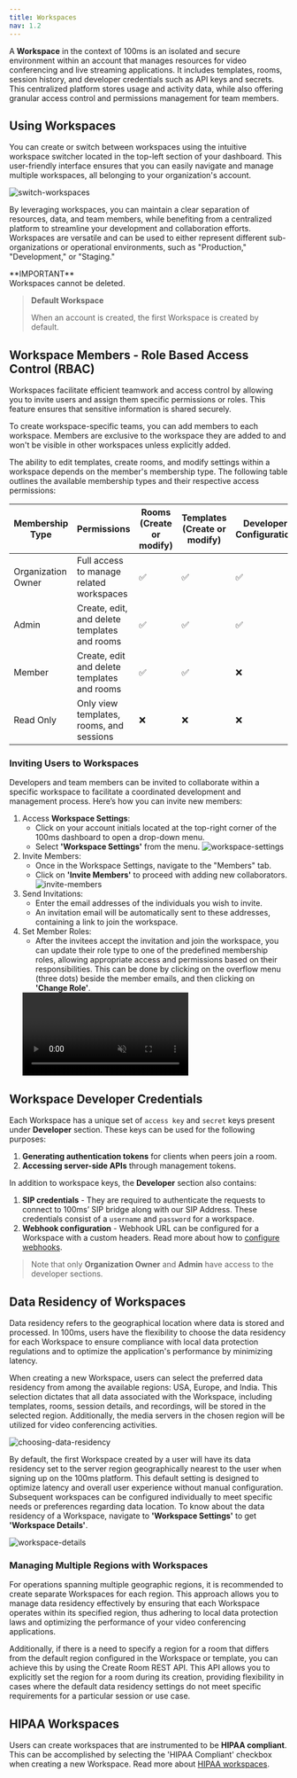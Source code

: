 ```yaml
---
title: Workspaces
nav: 1.2
---
```


A **Workspace** in the context of 100ms is an isolated and secure environment within an account that manages resources for video conferencing and live streaming applications. It includes templates, rooms, session history, and developer credentials such as API keys and secrets. This centralized platform stores usage and activity data, while also offering granular access control and permissions management for team members.

## Using Workspaces
You can create or switch between workspaces using the intuitive workspace switcher located in the top-left section of your dashboard. This user-friendly interface ensures that you can easily navigate and manage multiple workspaces, all belonging to your organization's account.

![switch-workspaces](/docs/v2/100ms-dashboard/workspace/switch-workspaces.png)

By leveraging workspaces, you can maintain a clear separation of resources, data, and team members, while benefiting from a centralized platform to streamline your development and collaboration efforts. Workspaces are versatile and can be used to either represent different sub-organizations or operational environments, such as "Production," "Development," or "Staging."

<Note type='warning'>
**IMPORTANT** <br/>
 Workspaces cannot be deleted.
 </Note>

> 
> **Default Workspace**
>
> When an account is created, the first Workspace is created by default. 
>

## Workspace Members - Role Based Access Control (RBAC)
Workspaces facilitate efficient teamwork and access control by allowing you to invite users and assign them specific permissions or roles. This feature ensures that sensitive information is shared securely.

To create workspace-specific teams, you can add members to each workspace. Members are exclusive to the workspace they are added to and won't be visible in other workspaces unless explicitly added.

The ability to edit templates, create rooms, and modify settings within a workspace depends on the member's membership type. The following table outlines the available membership types and their respective access permissions:

| Membership Type    | Permissions                                  | Rooms (Create or modify) | Templates (Create or modify) | Developer Configuration | Workspace Settings | Organization Settings |
|--------------------|----------------------------------------------|--------------------------|------------------------------|-------------------------|--------------------|-----------------------|
| Organization Owner | Full access to manage related workspaces     | ✅                       | ✅                            | ✅                      | ✅                  | ✅                    |
| Admin              | Create, edit, and delete templates and rooms | ✅                       | ✅                            | ✅                      | ✅                  | ❌                    |
| Member             | Create, edit and delete templates and rooms  | ✅                       | ✅                            | ❌                      | ❌                  | ❌                    |
| Read Only          | Only view templates, rooms, and sessions     | ❌                       | ❌                            | ❌                      | ❌                  | ❌                    |

### Inviting Users to Workspaces
Developers and team members can be invited to collaborate within a specific workspace to facilitate a coordinated development and management process. Here’s how you can invite new members:

1. Access **Workspace Settings**:
    - Click on your account initials located at the top-right corner of the 100ms dashboard to open a drop-down menu.
    - Select **'Workspace Settings'** from the menu.
    ![workspace-settings](/docs/v2/100ms-dashboard/workspace/account-initials-menu.png)
2. Invite Members:
    - Once in the Workspace Settings, navigate to the "Members" tab.
    - Click on **'Invite Members'** to proceed with adding new collaborators.
    ![invite-members](/docs/v2/100ms-dashboard/workspace/invite-members.png)
3. Send Invitations:
    - Enter the email addresses of the individuals you wish to invite.
    - An invitation email will be automatically sent to these addresses, containing a link to join the workspace.
4. Set Member Roles:
    - After the invitees accept the invitation and join the workspace, you can update their role type to one of the predefined membership roles, allowing appropriate access and permissions based on their responsibilities. This can be done by clicking on the overflow menu (three dots) beside the member emails, and then clicking on **'Change Role'**.
    <video loop="true" autoplay="autoPlay" controls="false" id="vid" muted>
    <source src="/docs/docs/v2/100ms-dashboard/workspace/update-member-role.mp4" type="video/mp4" />
    </video>


## Workspace Developer Credentials
Each Workspace has a unique set of `access key` and `secret` keys present under **Developer** section. These keys can be used for the following purposes:
1. **Generating authentication tokens** for clients when peers join a room.
2. **Accessing server-side APIs** through management tokens.

In addition to workspace keys, the **Developer** section also contains:
1. **SIP credentials** - They are required to authenticate the requests to connect to 100ms’ SIP bridge along with our SIP Address. These credentials consist of a `username` and `password` for a workspace.
2. **Webhook configuration** - Webhook URL can be configured for a Workspace with a custom headers. Read more about how to [configure webhooks](/server-side/v2/how-to-guides/configure-webhooks/overview).

>
> Note that only **Organization Owner** and **Admin** have access to the developer sections. 
>

## Data Residency of Workspaces

Data residency refers to the geographical location where data is stored and processed. In 100ms, users have the flexibility to choose the data residency for each Workspace to ensure compliance with local data protection regulations and to optimize the application's performance by minimizing latency.

When creating a new Workspace, users can select the preferred data residency from among the available regions: USA, Europe, and India. This selection dictates that all data associated with the Workspace, including templates, rooms, session details, and recordings, will be stored in the selected region. Additionally, the media servers in the chosen region will be utilized for video conferencing activities.

![choosing-data-residency](/docs/v2/100ms-dashboard/workspace/choosing-data-residency.gif)

By default, the first Workspace created by a user will have its data residency set to the server region geographically nearest to the user when signing up on the 100ms platform. This default setting is designed to optimize latency and overall user experience without manual configuration. Subsequent workspaces can be configured individually to meet specific needs or preferences regarding data location. To know about the data residency of a Workspace, navigate to **'Workspace Settings'** to get **'Workspace Details'**.

![workspace-details](/docs/v2/100ms-dashboard/workspace/workspace-details.png)

### Managing Multiple Regions with Workspaces

For operations spanning multiple geographic regions, it is recommended to create separate Workspaces for each region. This approach allows you to manage data residency effectively by ensuring that each Workspace operates within its specified region, thus adhering to local data protection laws and optimizing the performance of your video conferencing applications.

Additionally, if there is a need to specify a region for a room that differs from the default region configured in the Workspace or template, you can achieve this by using the Create Room REST API. This API allows you to explicitly set the region for a room during its creation, providing flexibility in cases where the default data residency settings do not meet specific requirements for a particular session or use case.

## HIPAA Workspaces
Users can create workspaces that are instrumented to be **HIPAA compliant**. This can be accomplished by selecting the 'HIPAA Compliant' checkbox when creating a new Workspace. Read more about [HIPAA workspaces](/get-started/v2/get-started/security-and-privacy/HIPAA%20compliance/HIPAA-workspace).
